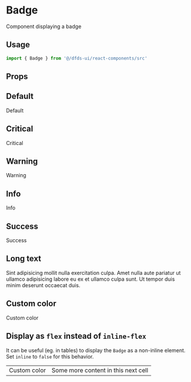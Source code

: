 
<Meta title="Hydro UI/Badges/Badge" component={Badge} />

# Badge

Component displaying a badge

## Usage

```jsx
import { Badge } from '@/dfds-ui/react-components/src'
```

## Props

<Props of={Badge} />

## Default

<Preview>
  <Story name="Default">
    <Badge>Default</Badge>
  </Story>
</Preview>

## Critical

<Preview>
  <Story name="Critical">
    <Badge intent="critical">Critical</Badge>
  </Story>
</Preview>

## Warning

<Preview>
  <Story name="Warning">
    <Badge intent="warning">Warning</Badge>
  </Story>
</Preview>

## Info

<Preview>
  <Story name="Info">
    <Badge intent="info">Info</Badge>
  </Story>
</Preview>

## Success

<Preview>
  <Story name="Success">
    <Badge intent="success">Success</Badge>
  </Story>
</Preview>

## Long text

<Preview>
  <Story name="Long text">
    <Badge>
      Sint adipisicing mollit nulla exercitation culpa. Amet nulla aute pariatur ut ullamco adipisicing labore eu ex et
      ullamco culpa sunt. Ut tempor duis minim deserunt occaecat duis.
    </Badge>
  </Story>
</Preview>

## Custom color

<Preview>
  <Story name="Custom color">
    <Badge
      css={css`
        color: peachpuff;
        background-color: saddlebrown;
      `}
    >
      Custom color
    </Badge>
  </Story>
</Preview>

## Display as `flex` instead of `inline-flex`

It can be useful (eg. in tables) to display the `Badge` as a non-inline element.
Set `inline` to `false` for this behavior.

<Preview>
  <Story name="Inside table">
    <table
      css={css`
        td {
          border: 1px solid #aaa;
          padding: 10px;
        }
      `}
    >
      <tbody>
        <tr>
          <td>
            <Badge flexBoxProps={{ inline: false }}>Custom color</Badge>
          </td>
          <td>Some more content in this next cell</td>
        </tr>
      </tbody>
    </table>
  </Story>
</Preview>
